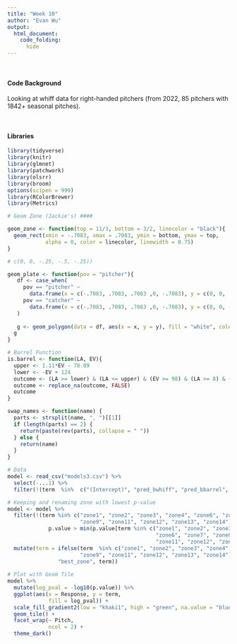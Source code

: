 ```yaml
---
title: "Week 10"
author: "Evan Wu"
output: 
  html_document:
    code_folding:
      hide
---
```


<br>

#### Code Background

Looking at whiff data for right-handed pitchers (from 2022, 85 pitchers with
1842+ seasonal pitches). 

<br>

#### Libraries
```r
library(tidyverse)
library(knitr)
library(glmnet)
library(patchwork)
library(olsrr)
library(broom)
options(scipen = 999)
library(RColorBrewer)
library(Metrics)
```


``` r
# Geom Zone (Jackie's) ####

geom_zone <- function(top = 11/3, bottom = 3/2, linecolor = "black"){
  geom_rect(xmin = -.7083, xmax = .7083, ymin = bottom, ymax = top,
            alpha = 0, color = linecolor, linewidth = 0.75)
}

# c(0, 0, -.25, -.5, -.25))

geom_plate <- function(pov = "pitcher"){
   df <- case_when(
     pov == "pitcher" ~ 
       data.frame(x = c(-.7083, .7083, .7083 ,0, -.7083), y = c(0, 0, .25, .5, .25)),
     pov == "catcher" ~ 
       data.frame(x = c(-.7083, .7083, .7083 ,0, -.7083), y = c(0, 0, -.25, -.5, -.25))
   )
  
   g <- geom_polygon(data = df, aes(x = x, y = y), fill = "white", color = "black", linewidth = 1.25)
  g
}

# Barrel Function
is.barrel <- function(LA, EV){
  upper <- 1.11*EV - 78.89
  lower <- -EV + 124
  outcome <- (LA >= lower) & (LA <= upper) & (EV >= 98) & (LA >= 8) & (LA <= 50)
  outcome <- replace_na(outcome, FALSE)
  outcome
}

swap_names <- function(name) {
  parts <- strsplit(name, ", ")[[1]]
  if (length(parts) == 2) {
    return(paste(rev(parts), collapse = " "))
  } else {
    return(name)
  }
}

```

```r
# Data
model <- read_csv("models3.csv") %>% 
  select(-...1) %>% 
  filter(!(term  %in%  c("(Intercept)", "pred_bwhiff", "pred_bbarrel", "pred_bstrike")))

# Keeping and renaming zone with lowest p-value
model <- model %>% 
  filter(!(term %in% c("zone1", "zone2", "zone3", "zone4", "zone6", "zone7", "zone8",
                       "zone9", "zone11", "zone12", "zone13", "zone14") & 
             p.value > min(p.value[term %in% c("zone1", "zone2", "zone3", "zone4", 
                                               "zone6", "zone7", "zone8", "zone9", 
                                               "zone11", "zone12", "zone13", "zone14")]))) %>% 
  mutate(term = ifelse(term  %in% c("zone1", "zone2", "zone3", "zone4", "zone6", "zone7", "zone8",
                       "zone9", "zone11", "zone12", "zone13", "zone14"),
                "best_zone", term))
  
# Plot with Geom Tile
model %>% 
  mutate(log_pval = -log10(p.value)) %>% 
  ggplot(aes(x = Response, y = term,
             fill = log_pval)) +
  scale_fill_gradient2(low = "khaki1", high = "green", na.value = "blue") +
  geom_tile() +
  facet_wrap(~ Pitch,
             ncol = 2) +
  theme_dark()

```

